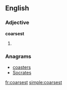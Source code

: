 ==English==

===Adjective===
'''coarsest'''

# {{superlative of|coarse}}

===Anagrams===
* [[coasters#English|coasters]]
* [[Socrates#English|Socrates]]

[[fr:coarsest]]
[[simple:coarsest]]